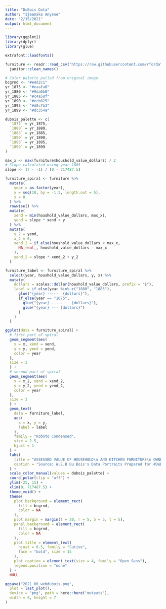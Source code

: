 ```yaml
---
title: "DuBois Data"
author: "Ijeamaka Anyene"
date: "2/15/2021"
output: html_document
---
```


```r
library(ggplot2)
library(dplyr)
library(glue)
```

```r
extrafont::loadfonts()
```

```r
furniture <- readr::read_csv("https://raw.githubusercontent.com/rfordatascience/tidytuesday/master/data/2021/2021-02-16/furniture.csv") %>%
  janitor::clean_names()
```

```r
# Color palette pulled from original image
bcgrnd <- "#e4d2c1"
yr_1875 <- "#eaafa6"
yr_1880 <- "#9da0b0"
yr_1885 <- "#c4a58f"
yr_1890 <- "#ecb025"
yr_1895 <- "#d8c7b3"
yr_1899 <- "#dc354a"
```

```r
dubois_palette <- c(
  `1875` = yr_1875,
  `1880` = yr_1880,
  `1885` = yr_1885,
  `1890` = yr_1890,
  `1895` = yr_1895,
  `1899` = yr_1899
)
```

```r
max_x <- max(furniture$houshold_value_dollars) / 2
# Slope calculated using year 1885
slope <- (7 - -1) / (0 - 717487.5)
```

```r
furniture_spiral <- furniture %>%
  mutate(
    year = as.factor(year),
    y = seq(10, by = -1.5, length.out = 6),
    x = 0
  ) %>%
  rowwise() %>%
  mutate(
    xend = min(houshold_value_dollars, max_x),
    yend = slope * xend + y
  ) %>%
  mutate(
    y_2 = yend,
    x_2 = 0,
    xend_2 = if_else(houshold_value_dollars < max_x,
      NA_real_, houshold_value_dollars - max_x
    ),
    yend_2 = slope * xend_2 + y_2
  )
```

```r
furniture_label <- furniture_spiral %>%
  select(year, houshold_value_dollars, y, x) %>%
  mutate(
    dollars = scales::dollar(houshold_value_dollars, prefix = "$"),
    label = if_else(year %in% c("1880", "1885"),
      glue("{year} -----  {dollars}"),
      if_else(year == "1875",
        glue("{year} -----    {dollars}"),
        glue("{year} --- {dollars}")
      )
    )
  )
```

```r
ggplot(data = furniture_spiral) +
  # first part of spiral
  geom_segment(aes(
    x = x, xend = xend,
    y = y, yend = yend,
    color = year
  ),
  size = 3
  ) +
  # second part of spiral
  geom_segment(aes(
    x = x_2, xend = xend_2,
    y = y_2, yend = yend_2,
    color = year
  ),
  size = 3
  ) +
  geom_text(
    data = furniture_label,
    aes(
      x = x, y = y,
      label = label
    ),
    family = "Roboto Condensed",
    size = 2.5,
    hjust = 1
  ) +
  labs(
    title = "ASSESSED VALUE OF HOUSEHOLD\n AND KITCHEN FURNITURE\n OWNED BY GEORGIA NEGROES.",
    caption = "Source: W.E.B Du Bois's Data Portraits Prepared for #DuBoisChallenge | Viz by Ijeamaka Anyene"
  ) +
  scale_color_manual(values = dubois_palette) +
  coord_polar(clip = "off") +
  ylim(-25, 15) +
  xlim(0, 717487.5) +
  theme_void() +
  theme(
    plot.background = element_rect(
      fill = bcgrnd,
      color = NA
    ),
    plot.margin = margin(t = 20, r = 5, b = 5, l = 5),
    panel.background = element_rect(
      fill = bcgrnd,
      color = NA
    ),
    plot.title = element_text(
      hjust = 0.5, family = "Cutive",
      face = "bold", size = 15
    ),
    plot.caption = element_text(size = 4, family = "Open Sans"),
    legend.position = "none"
  ) +
  NULL
```

```r
ggsave("2021_06_webdubois.png",
  plot = last_plot(),
  device = "png", path = here::here("outputs"),
  width = 6, height = 7
)
```